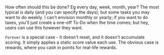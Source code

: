 How often should this be done? Eg every day, week, month, year? The most typical is daily (and you can specify the days); but some tasks you may want to do weekly. I can't envision monthly or yearly; if you want to do taxes, you'll just create a one-off To-Do when the time comes; but hey, users can use this however they want.

`Forever` is a special case - it doesn't reset, and it doesn't accumulate scoring. It simply applies a static score value each use. The obvious case is rewards, where you cash in points for real-life rewards.